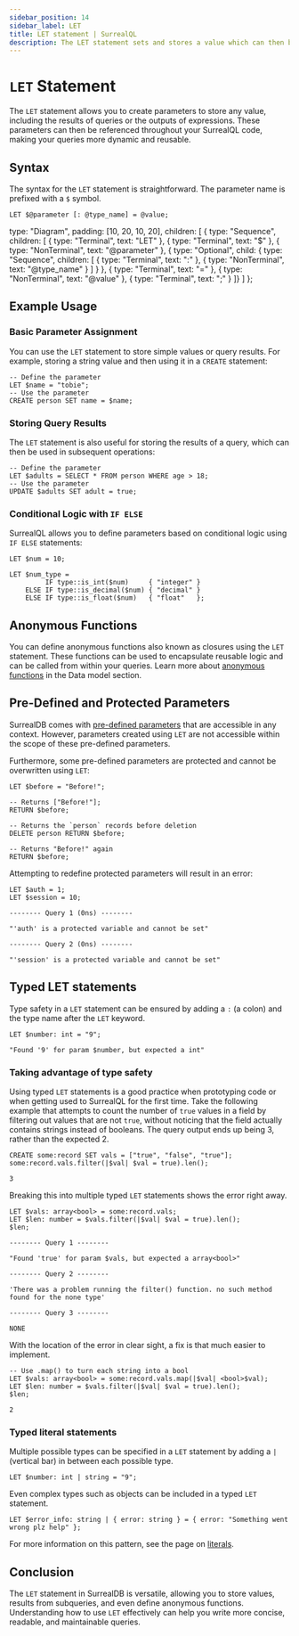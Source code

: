 ```yaml
---
sidebar_position: 14
sidebar_label: LET
title: LET statement | SurrealQL
description: The LET statement sets and stores a value which can then be used in a subsequent query.
---
```



# `LET` Statement

The `LET` statement allows you to create parameters to store any value, including the results of queries or the outputs of expressions. These parameters can then be referenced throughout your SurrealQL code, making your queries more dynamic and reusable.

## Syntax

The syntax for the `LET` statement is straightforward. The parameter name is prefixed with a `$` symbol.

<Tabs syncKey="let-statement">
  <TabItem label="SurrealQL Syntax">

```syntax title="SurrealQL Syntax"
LET $@parameter [: @type_name] = @value;
```

  </TabItem>
  <TabItem label="Railroad Diagram">

  type: "Diagram",
  padding: [10, 20, 10, 20],
  children: [
    { type: "Sequence", children: [
      { type: "Terminal", text: "LET" },
      { type: "Terminal", text: "$" },
      { type: "NonTerminal", text: "@parameter" },
      { type: "Optional", child: { type: "Sequence", children: [ { type: "Terminal", text: ":" }, { type: "NonTerminal", text: "@type_name" } ] } },
      { type: "Terminal", text: "=" },
      { type: "NonTerminal", text: "@value" },
      { type: "Terminal", text: ";" }
    ]}
  ]
};

<RailroadDiagram ast={letAst} className="my-6" />

  </TabItem>
</Tabs>

## Example Usage

### Basic Parameter Assignment

You can use the `LET` statement to store simple values or query results. For example, storing a string value and then using it in a `CREATE` statement:

```surql
-- Define the parameter
LET $name = "tobie";
-- Use the parameter
CREATE person SET name = $name;
```

### Storing Query Results

The `LET` statement is also useful for storing the results of a query, which can then be used in subsequent operations:

```surql
-- Define the parameter
LET $adults = SELECT * FROM person WHERE age > 18;
-- Use the parameter
UPDATE $adults SET adult = true;
```

### Conditional Logic with `IF ELSE`

SurrealQL allows you to define parameters based on conditional logic using `IF ELSE` statements:

```surql
LET $num = 10;

LET $num_type =
         IF type::is_int($num)     { "integer" }
    ELSE IF type::is_decimal($num) { "decimal" }
    ELSE IF type::is_float($num)   { "float"   };
```

## Anonymous Functions

You can define anonymous functions also known as closures using the `LET` statement. These functions can be used to encapsulate reusable logic and can be called from within your queries. Learn more about [anonymous functions](/docs/surrealql/datamodel/closures) in the Data model section.


## Pre-Defined and Protected Parameters

SurrealDB comes with [pre-defined parameters](/docs/surrealql/parameters) that are accessible in any context. However, parameters created using `LET` are not accessible within the scope of these pre-defined parameters.

Furthermore, some pre-defined parameters are protected and cannot be overwritten using `LET`:

```surql
LET $before = "Before!";

-- Returns ["Before!"];
RETURN $before;

-- Returns the `person` records before deletion
DELETE person RETURN $before;

-- Returns "Before!" again
RETURN $before;
```

Attempting to redefine protected parameters will result in an error:

```surql
LET $auth = 1;
LET $session = 10;
```

```surql title="Output"
-------- Query 1 (0ns) --------

"'auth' is a protected variable and cannot be set"

-------- Query 2 (0ns) --------

"'session' is a protected variable and cannot be set"
```

## Typed LET statements

<Since v="v2.0.0" />

Type safety in a `LET` statement can be ensured by adding a `:` (a colon) and the type name after the `LET` keyword.

```surql
LET $number: int = "9";
```

```surql title="Output"
"Found '9' for param $number, but expected a int"
```

### Taking advantage of type safety

Using typed `LET` statements is a good practice when prototyping code or when getting used to SurrealQL for the first time. Take the following example that attempts to count the number of `true` values in a field by filtering out values that are not `true`, without noticing that the field actually contains strings instead of booleans. The query output ends up being 3, rather than the expected 2.

```surql
CREATE some:record SET vals = ["true", "false", "true"];
some:record.vals.filter(|$val| $val = true).len();
```

```surql title="Output"
3
```

Breaking this into multiple typed `LET` statements shows the error right away.

```surql
LET $vals: array<bool> = some:record.vals;
LET $len: number = $vals.filter(|$val| $val = true).len();
$len;
```

```surql title="Output"
-------- Query 1 --------

"Found 'true' for param $vals, but expected a array<bool>"

-------- Query 2 --------

'There was a problem running the filter() function. no such method found for the none type'

-------- Query 3 --------

NONE
```

With the location of the error in clear sight, a fix is that much easier to implement.

```surql
-- Use .map() to turn each string into a bool
LET $vals: array<bool> = some:record.vals.map(|$val| <bool>$val);
LET $len: number = $vals.filter(|$val| $val = true).len();
$len;
```

```surql title="Output"
2
```

### Typed literal statements

Multiple possible types can be specified in a `LET` statement by adding a `|` (vertical bar) in between each possible type.

```surql
LET $number: int | string = "9";
```

Even complex types such as objects can be included in a typed `LET` statement.

```surql
LET $error_info: string | { error: string } = { error: "Something went wrong plz help" };
```

For more information on this pattern, see the page on [literals](/docs/surrealql/datamodel/literals).

## Conclusion

The `LET` statement in SurrealDB is versatile, allowing you to store values, results from subqueries, and even define anonymous functions. Understanding how to use `LET` effectively can help you write more concise, readable, and maintainable queries.
